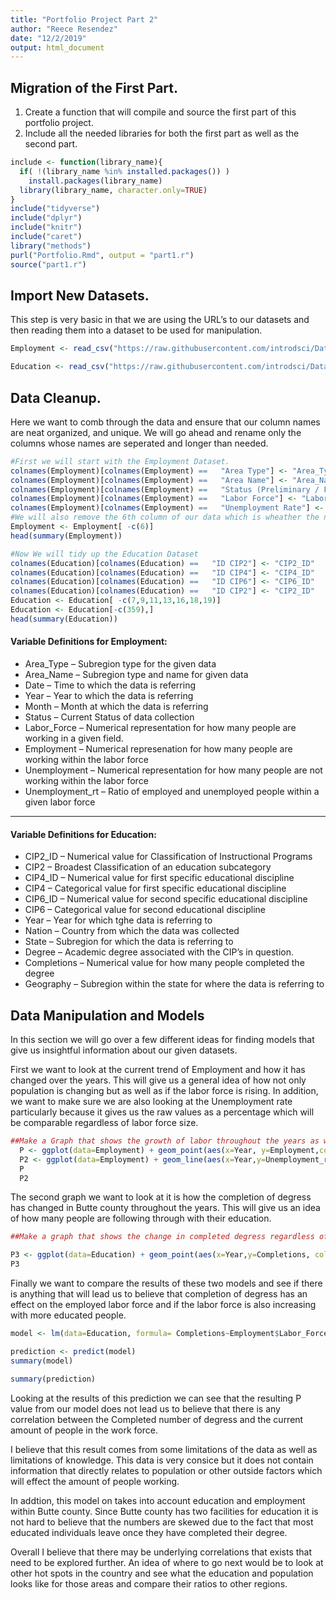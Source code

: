 ```yaml
---
title: "Portfolio Project Part 2"
author: "Reece Resendez"
date: "12/2/2019"
output: html_document
---
```


## Migration of the First Part.
1. Create a function that will compile and source the first part of this portfolio project.
2. Include all the needed libraries for both the first part as well as the second part.

```r
include <- function(library_name){
  if( !(library_name %in% installed.packages()) )
    install.packages(library_name) 
  library(library_name, character.only=TRUE)
}
include("tidyverse")
include("dplyr")
include("knitr")
include("caret")
library("methods")
purl("Portfolio.Rmd", output = "part1.r")
source("part1.r")
```

## Import New Datasets.

This step is very basic in that we are using the URL's to our datasets and then reading them into a dataset to be used for manipulation.


```r
Employment <- read_csv("https://raw.githubusercontent.com/introdsci/DataScience-rtresendez/part2/datasets/Employment_2.csv")

Education <- read_csv("https://raw.githubusercontent.com/introdsci/DataScience-rtresendez/part2/datasets/Concentrations.csv")

```

## Data Cleanup.

Here we want to comb through the data and ensure that our column names are neat organized, and unique. We will go ahead and rename only the columns whose names are seperated and longer than needed.
```r
#First we will start with the Employment Dataset.
colnames(Employment)[colnames(Employment) ==   "Area Type"] <- "Area_Type"
colnames(Employment)[colnames(Employment) ==   "Area Name"] <- "Area_Name"
colnames(Employment)[colnames(Employment) ==   "Status (Preliminary / Final)"] <- "Status"
colnames(Employment)[colnames(Employment) ==   "Labor Force"] <- "Labor_Force"
colnames(Employment)[colnames(Employment) ==   "Unemployment Rate"] <- "Unemployment_rt"
#We will also remove the 6th column of our data which is wheather the numbers were seasonally adjusted. Since this value is always constant we will remove it.
Employment <- Employment[ -c(6)]
head(summary(Employment))

#Now We will tidy up the Education Dataset
colnames(Education)[colnames(Education) ==   "ID CIP2"] <- "CIP2_ID"
colnames(Education)[colnames(Education) ==   "ID CIP4"] <- "CIP4_ID"
colnames(Education)[colnames(Education) ==   "ID CIP6"] <- "CIP6_ID"
colnames(Education)[colnames(Education) ==   "ID CIP2"] <- "CIP2_ID"
Education <- Education[ -c(7,9,11,13,16,18,19)]
Education <- Education[-c(359),]
head(summary(Education))

```
#### Variable Definitions for Employment:

* Area_Type -- Subregion type for the given data
* Area_Name -- Subregion type and name for given data
* Date -- Time to which the data is referring
* Year -- Year to which the data is referring
* Month -- Month at which the data is referring
* Status -- Current Status of data collection
* Labor_Force -- Numerical representation for how many people are working in a given field.
* Employment -- Numerical represenation for how many people are working within the labor force
* Unemployment -- Numerical representation for how many people are not working within the labor force
* Unemployment_rt -- Ratio of employed and unemployed people within a given labor force

---

#### Variable Definitions for Education:

* CIP2_ID -- Numerical value for Classification of Instructional Programs
* CIP2 -- Broadest Classification of an education subcategory
* CIP4_ID -- Numerical value for first specific educational discipline
* CIP4 -- Categorical value for first specific educational discipline
* CIP6_ID -- Numerical value for second specific educational discipline
* CIP6 -- Categorical value for second educational discipline
* Year -- Year for which tghe data is referring to
* Nation -- Country from which the data was collected
* State -- Subregion for which the data is referring to
* Degree -- Academic degree associated with the CIP's in question.
* Completions -- Numerical value for how many people completed the degree
* Geography -- Subregion within the state for where the data is referring to


## Data Manipulation and Models
In this section we will go over a few different ideas for finding models that give us insightful information about our given datasets.

First we want to look at the current trend of Employment and how it has changed over the years. This will give us a general idea of how not only population is changing but as well as if the labor force is rising. In addition, we want to make sure we are also looking at the Unemployment rate particularly because it gives us the raw values as a percentage which will be comparable regardless of labor force size.
```r

##Make a Graph that shows the growth of labor throughout the years as well as the rate
  P <- ggplot(data=Employment) + geom_point(aes(x=Year, y=Employment,color = Month))
  P2 <- ggplot(data=Employment) + geom_line(aes(x=Year,y=Unemployment_rt))
  P
  P2
```

The second graph we want to look at it is how the completion of degress has changed in Butte county throughout the years. This will give us an idea of how many people are following through with their education.

```r

##Make a graph that shows the change in completed degress regardless of CIP

P3 <- ggplot(data=Education) + geom_point(aes(x=Year,y=Completions, color=Year))
P3

```

Finally we want to compare the results of these two models and see if there is anything that will lead us to believe that completion of degress has an effect on the employed labor force and if the labor force is also increasing with more educated people.

```r
model <- lm(data=Education, formula= Completions~Employment$Labor_Force+Employment$Unemployment+Employment$Unemployment_rt)

prediction <- predict(model)
summary(model)

summary(prediction)


```
Looking at the results of this prediction we can see that the resulting P value from our model does not lead us to believe that there is any correlation between the Completed number of degress and the current amount of people in the work force.

I believe that this result comes from some limitations of the data as well as limitations of knowledge. This data is very consice but it does not contain information that directly relates to population or other outside factors which will effect the amount of people working.

In addtion, this model on takes into account education and employment within Butte county. Since Butte county has two facilities for education it is not hard to believe that the numbers are skewed due to the fact that most educated individuals leave once they have completed their degree.

Overall I believe that there may be underlying correlations that exists that need to be explored further. An idea of where to go next would be to look at other hot spots in the country and see what the education and population looks like for those areas and compare their ratios to other regions.

